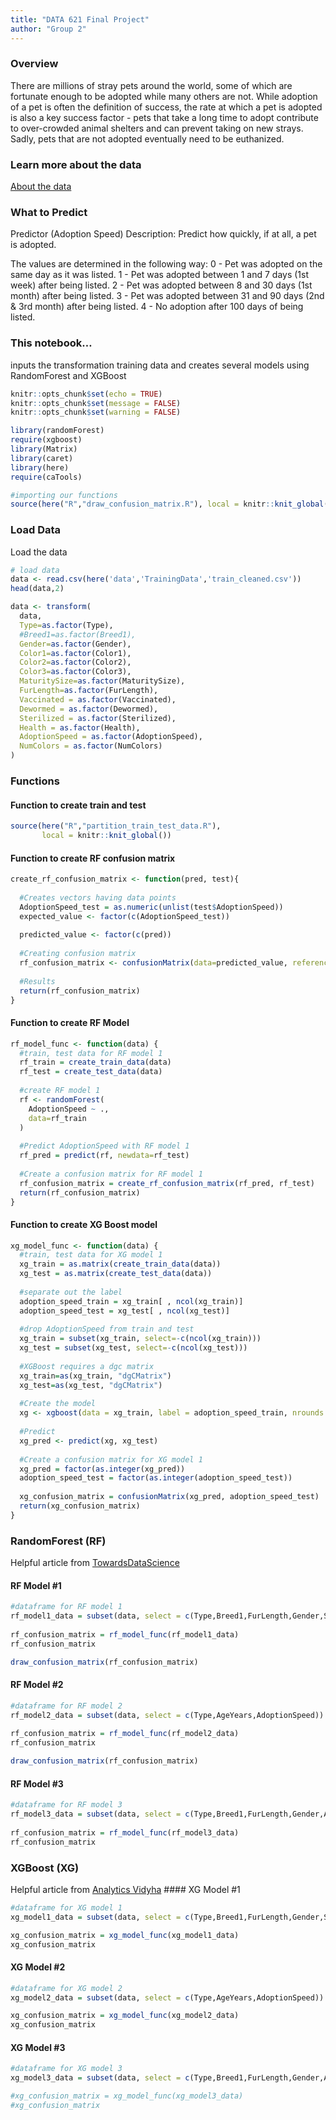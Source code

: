 ```yaml
---
title: "DATA 621 Final Project"
author: "Group 2"
---
```


### Overview
There are millions of stray pets around the world, some of which are fortunate enough to be adopted while many others are not.  While adoption of a pet is often the definition of success, the rate at which a pet is adopted is also a key success factor - pets that take a long time to adopt contribute to over-crowded animal shelters and can prevent taking on new strays.  Sadly, pets that are not adopted eventually need to be euthanized.

### Learn more about the data
[About the data](https://www.kaggle.com/c/petfinder-adoption-prediction/data)

### What to Predict
Predictor (Adoption Speed) Description: Predict how quickly, if at all, a pet is adopted.

The values are determined in the following way:
0 - Pet was adopted on the same day as it was listed.
1 - Pet was adopted between 1 and 7 days (1st week) after being listed.
2 - Pet was adopted between 8 and 30 days (1st month) after being listed.
3 - Pet was adopted between 31 and 90 days (2nd & 3rd month) after being listed.
4 - No adoption after 100 days of being listed.

### This notebook...
inputs the transformation training data and creates several models using RandomForest and XGBoost 

```r
knitr::opts_chunk$set(echo = TRUE)
knitr::opts_chunk$set(message = FALSE)
knitr::opts_chunk$set(warning = FALSE)
```

```r
library(randomForest)
require(xgboost)
library(Matrix)
library(caret)
library(here)
require(caTools)

#importing our functions
source(here("R","draw_confusion_matrix.R"), local = knitr::knit_global())
```

### Load Data
Load the data
```r
# load data
data <- read.csv(here('data','TrainingData','train_cleaned.csv'))
head(data,2)
```

```r
data <- transform(
  data,
  Type=as.factor(Type),
  #Breed1=as.factor(Breed1),
  Gender=as.factor(Gender),
  Color1=as.factor(Color1),
  Color2=as.factor(Color2),
  Color3=as.factor(Color3),
  MaturitySize=as.factor(MaturitySize),
  FurLength=as.factor(FurLength),
  Vaccinated = as.factor(Vaccinated),
  Dewormed = as.factor(Dewormed),
  Sterilized = as.factor(Sterilized),
  Health = as.factor(Health),
  AdoptionSpeed = as.factor(AdoptionSpeed),
  NumColors = as.factor(NumColors)
)
```

### Functions
#### Function to create train and test
```r

source(here("R","partition_train_test_data.R"),
       local = knitr::knit_global())
```

#### Function to create RF confusion matrix
```r
create_rf_confusion_matrix <- function(pred, test){
  
  #Creates vectors having data points
  AdoptionSpeed_test = as.numeric(unlist(test$AdoptionSpeed))
  expected_value <- factor(c(AdoptionSpeed_test))
  
  predicted_value <- factor(c(pred))
 
  #Creating confusion matrix
  rf_confusion_matrix <- confusionMatrix(data=predicted_value, reference = expected_value, positive='1')
 
  #Results 
  return(rf_confusion_matrix)
}
```

#### Function to create RF Model
```r
rf_model_func <- function(data) {
  #train, test data for RF model 1
  rf_train = create_train_data(data)
  rf_test = create_test_data(data)
  
  #create RF model 1
  rf <- randomForest(
    AdoptionSpeed ~ .,
    data=rf_train
  )
    
  #Predict AdoptionSpeed with RF model 1
  rf_pred = predict(rf, newdata=rf_test)
  
  #Create a confusion matrix for RF model 1
  rf_confusion_matrix = create_rf_confusion_matrix(rf_pred, rf_test)
  return(rf_confusion_matrix)
}
```

#### Function to create XG Boost model
```r
xg_model_func <- function(data) {
  #train, test data for XG model 1
  xg_train = as.matrix(create_train_data(data))
  xg_test = as.matrix(create_test_data(data))
  
  #separate out the label
  adoption_speed_train = xg_train[ , ncol(xg_train)]
  adoption_speed_test = xg_test[ , ncol(xg_test)]
  
  #drop AdoptionSpeed from train and test
  xg_train = subset(xg_train, select=-c(ncol(xg_train)))
  xg_test = subset(xg_test, select=-c(ncol(xg_test)))
  
  #XGBoost requires a dgc matrix
  xg_train=as(xg_train, "dgCMatrix")
  xg_test=as(xg_test, "dgCMatrix")
  
  #Create the model
  xg <- xgboost(data = xg_train, label = adoption_speed_train, nrounds = 300, verbose=0)
  
  #Predict
  xg_pred <- predict(xg, xg_test)
  
  #Create a confusion matrix for XG model 1
  xg_pred = factor(as.integer(xg_pred))
  adoption_speed_test = factor(as.integer(adoption_speed_test))
  
  xg_confusion_matrix = confusionMatrix(xg_pred, adoption_speed_test)
  return(xg_confusion_matrix)
}
```

### RandomForest (RF)
Helpful article from [TowardsDataScience](https://towardsdatascience.com/random-forest-in-r-f66adf80ec9)

#### RF Model #1
```r
#dataframe for RF model 1
rf_model1_data = subset(data, select = c(Type,Breed1,FurLength,Gender,Sterilized,Quantity,AgeYears,Vaccinated,AdoptionSpeed))
  
rf_confusion_matrix = rf_model_func(rf_model1_data)
rf_confusion_matrix
```

```r
draw_confusion_matrix(rf_confusion_matrix)
```


#### RF Model #2
```r
#dataframe for RF model 2
rf_model2_data = subset(data, select = c(Type,AgeYears,AdoptionSpeed))
  
rf_confusion_matrix = rf_model_func(rf_model2_data)
rf_confusion_matrix
```

```r
draw_confusion_matrix(rf_confusion_matrix)
```

#### RF Model #3
```r
#dataframe for RF model 3
rf_model3_data = subset(data, select = c(Type,Breed1,FurLength,Gender,AgeYears,AdoptionSpeed))
  
rf_confusion_matrix = rf_model_func(rf_model3_data)
rf_confusion_matrix
```

### XGBoost (XG)
Helpful article from [Analytics Vidyha](https://www.analyticsvidhya.com/blog/2016/01/xgboost-algorithm-easy-steps/)
#### XG Model #1
```r
#dataframe for XG model 1
xg_model1_data = subset(data, select = c(Type,Breed1,FurLength,Gender,Sterilized,Quantity,AgeYears,Vaccinated,AdoptionSpeed))

xg_confusion_matrix = xg_model_func(xg_model1_data)
xg_confusion_matrix
```

#### XG Model #2
```r
#dataframe for XG model 2
xg_model2_data = subset(data, select = c(Type,AgeYears,AdoptionSpeed))

xg_confusion_matrix = xg_model_func(xg_model2_data)
xg_confusion_matrix
```

#### XG Model #3
```r
#dataframe for XG model 3
xg_model3_data = subset(data, select = c(Type,Breed1,FurLength,Gender,AgeYears,AdoptionSpeed))

#xg_confusion_matrix = xg_model_func(xg_model3_data)
#xg_confusion_matrix
```